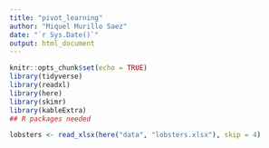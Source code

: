 ```yaml
---
title: "pivot_learning"
author: "Miquel Murillo Saez"
date: "`r Sys.Date()`"
output: html_document
---
```


```r
knitr::opts_chunk$set(echo = TRUE)
library(tidyverse)
library(readxl)
library(here)
library(skimr)
library(kableExtra)
## R packages needed
```

```r
lobsters <- read_xlsx(here("data", "lobsters.xlsx"), skip = 4)
```
